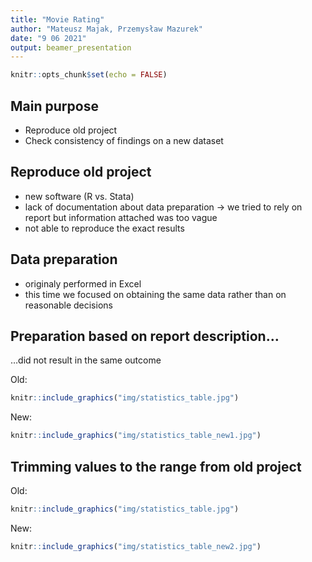 ```yaml
---
title: "Movie Rating"
author: "Mateusz Majak, Przemysław Mazurek"
date: "9 06 2021"
output: beamer_presentation
---
```


```r
knitr::opts_chunk$set(echo = FALSE)

```

## Main purpose

- Reproduce old project
- Check consistency of findings on a new dataset




## Reproduce old project

- new software (R vs. Stata)
- lack of documentation about data preparation -> we tried to rely on report but information attached was too vague
- not able to reproduce the exact results



## Data preparation

- originaly performed in Excel
- this time we focused on obtaining the same data rather than on reasonable decisions



## Preparation based on report description...

...did not result in the same outcome

Old:
```r

knitr::include_graphics("img/statistics_table.jpg")  
```

New:
```r

knitr::include_graphics("img/statistics_table_new1.jpg")  

```


## Trimming values to the range from old project



Old:
```r

knitr::include_graphics("img/statistics_table.jpg")  
```

New:
```r

knitr::include_graphics("img/statistics_table_new2.jpg")  

```




